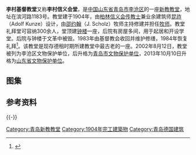 {{文物保护单位
| 级别 = 省级
| 省区市 = 山东省
| 图片 = [[File:李村信义会堂_Evangelische_Kapelle_Licun（Litsun），Qingdao（Tsingtau）.jpg|260px]]<br><small>李村信义会堂现状</small>
| 名称 = 李村基督教堂
| 编号 = 4-457
| 分类 = 近现代重要史迹及代表性建筑
| 时代 = 1904年
| 所在 = [[青岛市|青岛市]][[李沧区|李沧区]]滨河路1183号
| 登录 = 2013年10月10日
}}
{{coord|36|09|24.7|N|120|25|14.8|E|type:landmark|display=title}}

'''李村基督教堂'''又称'''李村信义会堂'''，是[[中国|中国]][[山东省|山东省]][[青岛市|青岛市]][[李沧区|李沧区]]的一座[[新教|新教]][[教堂|教堂]]，地址在滨河路1183号。教堂建于1904年，由[[德国信义会|柏林信义会]][[传教士|传教士]]兼业余建筑师[[昆祚|昆祚]]（Adolf Kunze）设计，由[[邵约翰|邵约翰]]（J. Scholz）牧师主持修建并担任[[牧师|牧师]]。教堂礼拜堂可容纳300余人，堂顶建[[钟楼_(西式)|钟楼]]一座，后院有房屋多间，用于起居和开设学堂。后院与钟楼于文革中被毁。1983年由基督教会收回并维护修缮，1984年恢复礼拜<ref>{{cite|author=袁宾久 |title=《青岛德式建筑》|year=2009|publisher=中国建筑工业出版社|location=北京|isbn=9787112109050}}</ref>。该教堂是现存德租时期所建教堂中最古老的一座。2002年8月12日，教堂被列为李沧区文物保护单位，后升格为[[青岛市文物保护单位|青岛市文物保护单位]]，2013年10月10日升格为[[山东省文物保护单位|山东省文物保护单位]]。

==图集==
{{Gallery
|width=210
|height=140
|File:青岛李村信义会堂 Evangelische Kirche in Licun（Litsun），Qingdao（Tsingtau）.jpg|<small>德租时期的李村信义会堂</small>
|File:青岛李村大集与李村信义会教堂 01.jpg|<small>李村大集与后方的教堂</small>
|File:青岛李村大集与李村信义会教堂.jpg|<small>李村大集与教堂远景</small>
}}
{{Gallery
|width=210
|height=315
|File:青岛李村信义会教堂正面近景.jpg|<small>近景</small>
|File:青岛李村信义会教堂侧面.jpg|<small>侧面</small>
|File:青岛李村信义会堂内部 楼梯.jpg|<small>内部楼梯</small>
}}
{{Gallery
|width=210
|height=140
|File:青岛李村信义会教堂叠涩与瓦当.jpg|<small>[[叠涩|叠涩]]与刻有[[十字架|十字架]]的[[瓦当|瓦当]]</small>
|File:青岛李村信义会堂内部 祭坛方向.jpg|<small>内景，[[半圆形后殿|祭坛]]方向</small>
|File:青岛李村信义会堂内部 正门方向.jpg|<small>内景，正门方向</small>
|File:青岛李村信义会堂内部 屋顶.jpg|<small>[[天花板|天花板]]</small>
}}

== 参考资料 ==
{{reflist}}

{{-}}
{{青岛市境内的山东省文物保护单位}}
{{青岛德国建筑}}

[[Category:青岛新教教堂|Category:青岛新教教堂]]
[[Category:1904年完工建築物|Category:1904年完工建築物]]
[[Category:青岛德国建筑|Category:青岛德国建筑]]